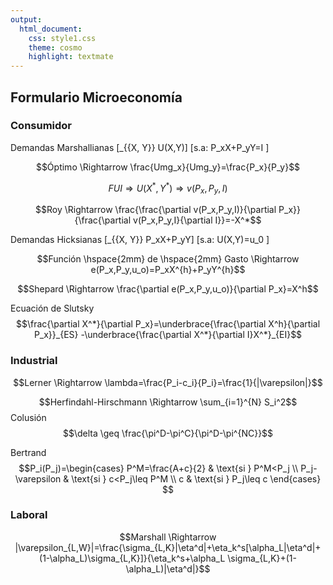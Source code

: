 ```yaml
---
output:
  html_document:
    css: style1.css
    theme: cosmo
    highlight: textmate
---
```


## Formulario Microeconomía {.tabset .tabset-pills}

### Consumidor

Demandas Marshallianas
\[\max_{\{X, Y\}} U(X,Y)\]
\[s.a: P_xX+P_yY=I  \]

$$Óptimo \Rightarrow \frac{Umg_x}{Umg_y}=\frac{P_x}{P_y}$$

$$FUI \Rightarrow U(X^*,Y^*) \Rightarrow v(P_x,P_y,I)$$


$$Roy \Rightarrow \frac{\frac{\partial v(P_x,P_y,I)}{\partial P_x}}{\frac{\partial v(P_x,P_y,I}{\partial I}}=-X^*$$

Demandas Hicksianas
\[\min_{\{X, Y\}} P_xX+P_yY\]
\[s.a: U(X,Y)=u_0  \]

$$Función \hspace{2mm} de \hspace{2mm} Gasto \Rightarrow e(P_x,P_y,u_o)=P_xX^{h}+P_yY^{h}$$

$$Shepard \Rightarrow \frac{\partial e(P_x,P_y,u_o)}{\partial P_x}=X^h$$

Ecuación de Slutsky
$$\frac{\partial X^*}{\partial P_x}=\underbrace{\frac{\partial X^h}{\partial P_x}}_{ES} -\underbrace{\frac{\partial X^*}{\partial I}X^*}_{EI}$$


### Industrial

$$Lerner \Rightarrow \lambda=\frac{P_i-c_i}{P_i}=\frac{1}{|\varepsilon|}$$

$$Herfindahl-Hirschmann \Rightarrow \sum_{i=1}^{N} S_i^2$$
Colusión 
$$\delta \geq \frac{\pi^D-\pi^C}{\pi^D-\pi^{NC}}$$

Bertrand
$$P_i(P_j)=\begin{cases}
    P^M=\frac{A+c}{2} & \text{si } P^M<P_j \\
    P_j-\varepsilon & \text{si } c<P_j\leq P^M \\
    c & \text{si } P_j\leq c
  \end{cases} $$


### Laboral

$$Marshall \Rightarrow |\varepsilon_{L,W}|=\frac{\sigma_{L,K}|\eta^d|+\eta_k^s[\alpha_L|\eta^d|+(1-\alpha_L)\sigma_{L,K}]}{\eta_k^s+\alpha_L \sigma_{L,K}+(1-\alpha_L)|\eta^d|}$$















